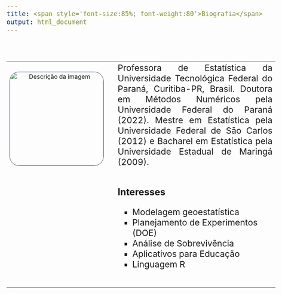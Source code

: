 ```yaml
---
title: <span style='font-size:85%; font-weight:80'>Biografia</span>
output: html_document 
---
```


<p><br></p>
<table style="width: 100%;">
<tbody>
<tr>
<td style="text-align: center;vertical-align: middle;width: 20%;"><img src="figs/foto.jpg" alt="Descrição da imagem" style="float: left; width: 250px; border: 1px solid rgb(48, 60, 84); border-radius: 10%;"><br></td>
<td style="text-align: justify; position: relative; width: 3%;" rowspan="2"><br></td>
<td style="text-align: justify; position: relative; width: 60%;"><span style="text-align: justify;vertical-align: top;font-size: 23px;">Professora de Estatística da Universidade Tecnológica Federal do Paraná, Curitiba-PR, Brasil. Doutora em Métodos Numéricos pela Universidade Federal do Paraná (2022). Mestre em Estatística pela Universidade Federal de São Carlos (2012) e Bacharel em Estatística pela Universidade Estadual de Maringá (2009).</span><br><br></td>
</tr>
<tr>
<td style="width: 25%;"><br></td>
<td style="text-align: justify; position: relative; width: 60%;"><b>
<p style="text-align: start;font-size: 25px;font-weight: bold;">Interesses</p>
</b>
<ul style="list-style-type: square;text-align: start;font-size: 23px;">
<li style="font-size: 23px;">Modelagem geoestat&iacute;stica</li>
<li style="font-size: 23px;">Planejamento de Experimentos (DOE)</li>
<li style="font-size: 23px;">Análise de Sobrevivência</li>
<li style="font-size: 23px;">Aplicativos para Educação</li>
<li style="font-size: 23px;">Linguagem R</li>
</ul><br>
</td>
</tr>
</tbody>
</table>



<style>
    body {
      font-size: 20px; /* Tamanho padrão para todo o corpo do documento */
    }
    p {
      font-size: 23px; /* Tamanho para parágrafos */
    }
    li {
      font-size: 23px; /* Tamanho para tópicos */
    }
         a:link {
        color: #00008B; /* Define a cor do link */
        text-decoration: none;
    }
    a:visited {
        color: #191970; /* Define a cor do link */
        text-decoration: none;
    }
    a:hover {
        color: 	#4682B4; /* Define a cor do link ao passar o mouse */
        text-decoration: underline;
    }
    a:active {
        color: #8B008B; /* Define a cor do link ao ser clicado */
        text-decoration: none;
    }
</style>






